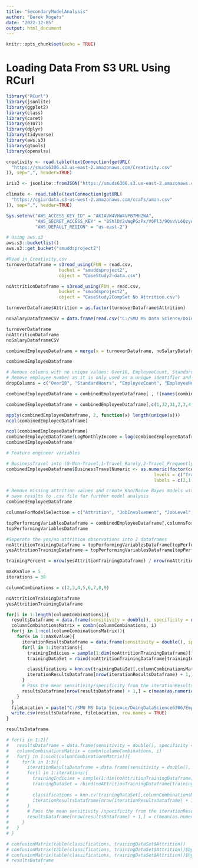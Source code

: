 ```yaml
---
title: "SecondaryModelAnalysis"
author: "Derek Rogers"
date: "2022-12-05"
output: html_document
---
```


```r
knitr::opts_chunk$set(echo = TRUE)
```

# Loading Data From S3 URL Using RCurl
```r
library("RCurl") 
library(jsonlite)
library(ggplot2)
library(class)
library(caret)
library(e1071)
library(dplyr)
library(tidyverse)
library(aws.s3)
library(gtools)
library(openxlsx)

creativity <- read.table(textConnection(getURL(
  "https://smuds6306.s3.us-east-2.amazonaws.com/Creativity.csv"
)), sep=",", header=TRUE)

iris3 <- jsonlite::fromJSON("https://smuds6306.s3.us-east-2.amazonaws.com/iris.json")

climate <- read.table(textConnection(getURL(
  "https://cgiardata.s3-us-west-2.amazonaws.com/ccafs/amzn.csv"
)), sep=",", header=TRUE)
```
           
```r
Sys.setenv("AWS_ACCESS_KEY_ID" = "AKIAVW4VHW4VPB7MHZWA",
           "AWS_SECRET_ACCESS_KEY" = "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",
           "AWS_DEFAULT_REGION" = "us-east-2")
```

```r
# Using aws.s3
aws.s3::bucketlist()
aws.s3::get_bucket("smuddsproject2")

#Read in Creativity.csv
turnoverDataframe = s3read_using(FUN = read.csv,
                    bucket = "smuddsproject2",
                    object = "CaseStudy2-data.csv")

noAttritionDataframe = s3read_using(FUN = read.csv,
                    bucket = "smuddsproject2",
                    object = "CaseStudy2CompSet No Attrition.csv")

turnoverDataframe$Attrition = as.factor(turnoverDataframe$Attrition)

noSalaryDataframeCSV = data.frame(read.csv("C:/SMU MS Data Science/DoingDataScience6306/EmployeeAttrition/CaseStudy2CompSet_No_Salary.csv"))
```
```r
turnoverDataframe
noAttritionDataframe
noSalaryDataframeCSV

combinedEmployeeDataframe = merge(x = turnoverDataframe, noSalaryDataframeCSV, all = TRUE)

combinedEmployeeDataframe
```

```r
# Remove columns with no unique values: Over18, EmployeeCount, StandardHours
# Remove employee number as it is only used as a unique identifier and not useful for attrition analysis
dropColumns = c("Over18", "StandardHours", "EmployeeCount", "EmployeeNumber")

combinedEmployeeDataframe = combinedEmployeeDataframe[ , !(names(combinedEmployeeDataframe) %in% dropColumns)]
```

```r
combinedEmployeeDataframe = combinedEmployeeDataframe[,c(1,32,31,2,3,4,5,6,7,8,9,10,11,12,13,14,15,16,17,18,19,20,21,22,23,24,25,26,27,28,29,30)]

apply(combinedEmployeeDataframe, 2, function(x) length(unique(x)))
ncol(combinedEmployeeDataframe)
```

```r
ncol(combinedEmployeeDataframe)
combinedEmployeeDataframe$LogMonthlyIncome = log(combinedEmployeeDataframe$MonthlyIncome)
combinedEmployeeDataframe
```

```r
# Feature engineer variables

# BusinessTravel into (0-Non-Travel,1-Travel_Rarely,2-Travel_Frequently)
combinedEmployeeDataframe$BusinessTravelNumeric <- as.numeric(factor(combinedEmployeeDataframe$BusinessTravel,
                                                        levels = c("Travel_Frequently", "Travel_Rarely", "Non-Travel"),
                                                        labels = c(2,1,0), ordered = TRUE))
```

```r
# Remove missing attrition values and create Knn/Naive Bayes models with top performing variables from ModelAnalysis.Rmd as well as feature engineered values from above
# save results to .csv file for further model analysis
combinedEmployeeDataframe

columnsForModelSelection = c("Attrition", "JobInvolvement", "JobLevel", "JobSatisfaction", "PerformanceRating", "StockOptionLevel", "TotalWorkingYears", "WorkLifeBalance", "BusinessTravelNumeric")

topPerformingVariablesDataframe = combinedEmployeeDataframe[,columnsForModelSelection]
topPerformingVariablesDataframe
```

```r
#Seperate the yes/no attrition observations into 2 dataframes
noAttritionTrainingDataframe = topPerformingVariablesDataframe[topPerformingVariablesDataframe$Attrition == 'No',]
yesAttritionTrainingDataframe = topPerformingVariablesDataframe[topPerformingVariablesDataframe$Attrition == 'Yes',]

trainingPercent = nrow(yesAttritionTrainingDataframe) / nrow(noAttritionTrainingDataframe)

maxKvalue = 5
iterations = 30

columnCombinations = c(2,3,4,5,6,7,8,9)

noAttritionTrainingDataframe
yesAttritionTrainingDataframe
```

```r
for(i in 1:length(columnCombinations)){
  resultsDataframe = data.frame(sensitivity = double(), specificity = double(), kValue = integer(), combination = character())
  columnCombinationsMatrix = combn(columnCombinations, i)
  for(j in 1:ncol(columnCombinationsMatrix)){
    for(k in 1:maxKvalue){
      iterationResultsDataframe = data.frame(sensitivity = double(), specificity = double(), kValue = integer(), combination = character())
      for(l in 1:iterations){
        trainingIndicies = sample(1:dim(noAttritionTrainingDataframe)[1], round(trainingPercent * dim(noAttritionTrainingDataframe)[1]))
        trainingDataSet = rbind(noAttritionTrainingDataframe[trainingIndicies,], yesAttritionTrainingDataframe)

        classifications = knn.cv(trainingDataSet[,columnCombinationsMatrix[,j]], trainingDataSet$Attrition, k=k, prob = TRUE)
        iterationResultsDataframe[nrow(iterationResultsDataframe) + 1,] = c(confusionMatrix(table(classifications, trainingDataSet$Attrition))$byClass[1], confusionMatrix(table(classifications, trainingDataSet$Attrition))$byClass[2], k, paste(columnCombinationsMatrix[,j], collapse = " "))
      }
      # Pass the mean sensitivity/specificity from the iterationResultsDataframe into resultsDataframe
      resultsDataframe[nrow(resultsDataframe) + 1,] = c(mean(as.numeric(iterationResultsDataframe$sensitivity)), mean(as.numeric(iterationResultsDataframe$specificity)), k, paste(columnCombinationsMatrix[,j], collapse = " "))
    }
  }
  fileLocation = paste("C:/SMU MS Data Science/DoingDataScience6306/EmployeeAttrition/SecondaryModelResults/KnnResults/Results1/Results", i, ".csv", sep="")
  write.csv(resultsDataframe, fileLocation, row.names = TRUE)
}

resultsDataframe
```

```r
# for(i in 1:2){
#   resultsDataframe = data.frame(sensitivity = double(), specificity = double(), kValue = integer(), combination = character())
#   columnCombinationsMatrix = combn(columnCombinations, i)
#   for(j in 1:ncol(columnCombinationsMatrix)){
#     for(k in 1:3){
#       iterationResultsDataframe = data.frame(sensitivity = double(), specificity = double(), kValue = integer(), combination = character())
#       for(l in 1:iterations){
#         trainingIndicies = sample(1:dim(noAttritionTrainingDataframe)[1], round(trainingPercent * dim(noAttritionTrainingDataframe)[1]))
#         trainingDataSet = rbind(noAttritionTrainingDataframe[trainingIndicies,], yesAttritionTrainingDataframe)
# 
#         classifications = knn.cv(trainingDataSet[,columnCombinationsMatrix[,j]], trainingDataSet$Attrition, k=k, prob = TRUE)
#         iterationResultsDataframe[nrow(iterationResultsDataframe) + 1,] = c(confusionMatrix(table(classifications, trainingDataSet$Attrition))$byClass[1], confusionMatrix(table(classifications, trainingDataSet$Attrition))$byClass[2], k, paste(columnCombinationsMatrix[,j], collapse = " "))
#       }
#       # Pass the mean sensitivity /specificity from the iterationResultsDataframe into resultsDataframe
#       resultsDataframe[nrow(resultsDataframe) + 1,] = c(mean(as.numeric(iterationResultsDataframe$sensitivity)), mean(as.numeric(iterationResultsDataframe$specificity)), k, paste(columnCombinationsMatrix[,j], collapse = " "))
#     }
#   }
# }
```

```r
# confusionMatrix(table(classifications, trainingDataSet$Attrition))
# confusionMatrix(table(classifications, trainingDataSet$Attrition))$byClass[1]
# confusionMatrix(table(classifications, trainingDataSet$Attrition))$byClass[2]
# resultsDataframe
```